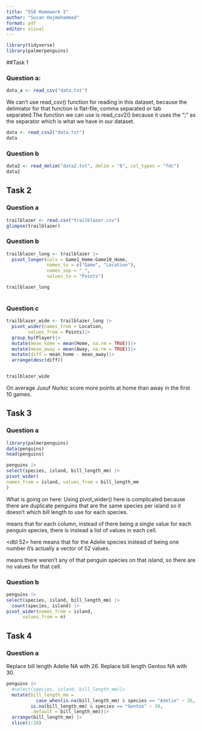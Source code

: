 ```yaml
---
title: "558 Homework 3"
author: "Susan Hajmohammad"
format: pdf
editor: visual
---
```


```r

library(tidyverse)
library(palmerpenguins)

```

##Task 1

### Question a:

```r

data_a <- read_csv("data.txt")

```

We can't use read_csv() function for reading in this dataset, because the delimiator for that function is flat-file, comma separated or tab separated.The function we can use is read_csv2() because it uses the ";" as the separator which is what we have in our dataset.

```r
data <- read_csv2("data.txt")
data
```

### Question b

```r
data2 <- read_delim("data2.txt", delim = "6", col_types = "fdc")
data2
```


## Task 2

### Question a

```r

trailblazer <- read.csv("trailblazer.csv")
glimpse(trailblazer)

```
### Question b

```r

trailblazer_long <- trailblazer |> 
  pivot_longer(cols = Game1_Home:Game10_Home, 
               names_to = c("Game", "Location"),
               names_sep = "_",
               values_to = "Points") 

trailblazer_long
 
```

### Question c

```r

trailblazer_wide <- trailblazer_long |> 
  pivot_wider(names_from = Location,
        values_from = Points)|>
  group_by(Player)|>
  mutate(mean_home = mean(Home, na.rm = TRUE))|>
  mutate(mean_away = mean(Away, na.rm = TRUE))|>
  mutate(diff = mean_home - mean_away)|>
  arrange(desc(diff))


trailblazer_wide

```
On average Jusuf Nurkic score more points at home than away in the first 10 games. 

## Task 3
### Question a 

```r
library(palmerpenguins)
data(penguins)
head(penguins)

penguins |>
select(species, island, bill_length_mm) |>
pivot_wider(
names_from = island, values_from = bill_length_mm
)

```
What is going on here: Using pivot_wider() here is complicated because there are duplicate penguins that are the same species per island so it doesn't which bill length to use for each species. 

<list> means that for each column, instead of there being a single value for each penguin species, there is instead a list of values in each cell. 

<dbl 52> here means that for the Adelie species instead of being one number it's actually a vector of 52 values.  

<null> means there weren't any of that penguin species on that island, so there are no values for that cell. 

### Question b

```r

penguins |>
select(species, island, bill_length_mm) |>
  count(species, island) |>
pivot_wider(names_from = island, 
      values_from = n) 

```

## Task 4

### Question a

Replace bill length Adelie NA with 26.  Replace bill length Gentoo NA with 30. 

```r


  

penguins |> 
  #select(species, island, bill_length_mm)|>
  mutate(bill_length_mm = 
           case_when(is.na(bill_length_mm) & species == "Adelie" ~ 26,
         is.na(bill_length_mm) & species == "Gentoo" ~ 30,
         .default = bill_length_mm))|>
  arrange(bill_length_mm) |> 
  slice(1:10)
  


```









